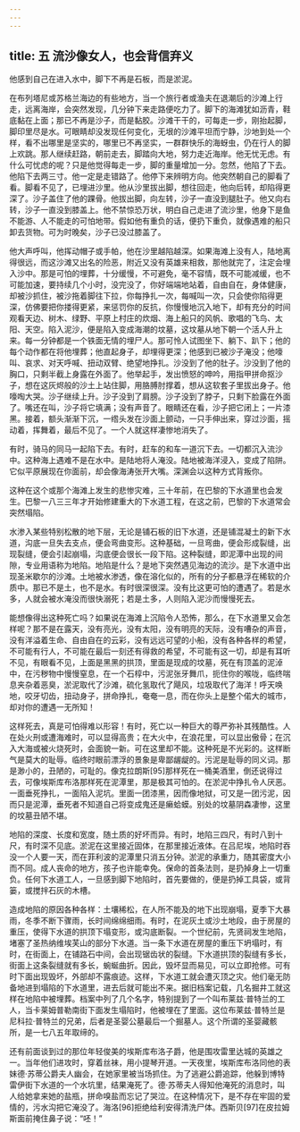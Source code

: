 ```yaml
---
---
---
```

title: 五 流沙像女人，也会背信弃义
---




他感到自己在进入水中，脚下不再是石板，而是淤泥。

在布列塔尼或苏格兰海边的有些地方，当一个旅行者或渔夫在退潮后的沙滩上行走，远离海岸，会突然发现，几分钟下来走路便吃力了。脚下的海滩犹如沥青，鞋底黏在上面；那已不再是沙子，而是黏胶。沙滩干干的，可每走一步，刚抬起脚，脚印里尽是水。可眼睛却没发现任何变化，无垠的沙滩平坦而宁静，沙地到处一个样，看不出哪里是坚实的，哪里已不再坚实，一群群快乐的海蚜虫，仍在行人的脚上欢跳。那人继续赶路，朝前走去，脚踏向大地，努力走近海岸。他无忧无虑。有什么可忧虑的呢？只是他觉得每走一步，脚的重量增加一分。忽然，他陷了下去。他陷下去两三寸。他一定是走错路了。他停下来辨明方向。他突然朝自己的脚看了看。脚看不见了，已埋进沙里。他从沙里拔出脚，想往回走，他向后转，却陷得更深了。沙子盖住了他的踝骨。他拔出脚，向左转，沙子一直没到腿肚子。他又向右转，沙子一直没到膝盖上。他不禁惊恐万状，明白自己走进了流沙里，他身下是鱼不能游、人不能走的可怕地带。假如他有重负的话，便扔下重负，就像遇难的船只卸去货物。可为时晚矣，沙子已没过膝盖了。

他大声呼叫，他挥动帽子或手帕，他在沙里越陷越深。如果海滩上没有人，陆地离得很远，而这沙滩又出名的险恶，附近又没有英雄来相救，那他就完了，注定会埋入沙中。那是可怕的埋葬，十分缓慢，不可避免，毫不容情，既不可能减缓，也不可能加速，要持续几个小时，没完没了，你好端端地站着，自由自在，身体健康，却被沙抓住，被沙拖着脚往下拉，你每挣扎一次，每喊叫一次，只会使你陷得更深，仿佛要把你搂得更紧，来惩罚你的反抗，你慢慢地沉入地下，却有充分的时间观看天边、树木、绿野、平原上村庄的炊烟、海上船只的风帆、歌唱的飞鸟、太阳、天空。陷入泥沙，便是陷入变成海潮的坟墓，这坟墓从地下朝一个活人升上来。每一分钟都是一个铁面无情的埋尸人。那可怜人试图坐下、躺下、趴下；他的每个动作都在将他埋葬；他直起身子，却埋得更深；他感到已被沙子淹没；他嚎叫、哀求、对天呼喊、扭动双臂、绝望地挣扎。沙没到了他的肚子。沙没到了他的胸口，只剩半截上身露在外面了。他举起手，发出愤怒的呻吟，用指甲拼命抠沙子，想在这灰烬般的沙土上站住脚，用胳膊肘撑着，想从这软套子里拔出身子。他嚎啕大哭。沙子继续上升。沙子没到了肩膀。沙子没到了脖子，只剩下脸露在外面了。嘴还在叫，沙子将它填满；没有声音了。眼睛还在看，沙子把它闭上；一片漆黑。接着，额头渐渐下沉，一绺头发在沙面上颤动，一只手伸出来，穿过沙面，摇动着，挥舞着，最后不见了。一个人就这样凄惨地消失了。

有时，骑马的同马一起陷下去。有时，赶车的和车一道沉下去。一切都沉入流沙中。这种海上遇难不是在水中。是陆地将人淹没。陆地被海洋浸入，变成了陷阱。它似平原展现在你面前，却会像海涛张开大嘴。深渊会以这种方式背叛你。

这种在这个或那个海滩上发生的悲惨灾难，三十年前，在巴黎的下水道里也会发生。巴黎一八三三年才开始修建重大的下水道工程，在这之前，巴黎的下水道常会突然塌陷。

水渗入某些特别松散的地下层，无论是铺石板的旧下水道，还是铺混凝土的新下水道，沟底一旦失去支点，便会弯曲变形。这种基础，一旦弯曲，便会形成裂缝，出现裂缝，便会引起崩塌，沟底便会很长一段下陷。这种裂缝，即泥潭中出现的间隙，专业用语称为地陷。地陷是什么？是地下突然遇见海边的流沙。是下水道中出现圣米歇尔的沙滩。土地被水渗透，像在溶化似的，所有的分子都悬浮在稀软的介质中。那已不是土，也不是水。有时很深很深。没有比这更可怕的遭遇了。若是水多，人就会被水淹没而很快溺死；若是土多，人则陷入泥沙而慢慢死去。

能想像得出这种死亡吗？如果说在海滩上沉陷令人恐怖，那么，在下水道里又会怎样呢？那不是在露天，没有亮光，没有太阳，没有明亮的天际，没有嘈杂的声音，没有洋溢着生命、自由自在的云彩，没有远远可望的小船，没有各种各样的希望，不可能有行人，不可能在最后一刻还有得救的希望，不可能有这一切，却是有耳听不见，有眼看不见，上面是黑黑的拱顶，里面是现成的坟墓，死在有顶盖的泥淖中，在污秽物中慢慢窒息，在一个石椁中，污泥张牙舞爪，扼住你的喉咙，临终喘息夹杂着恶臭，淤泥取代了沙滩，硫化氢取代了飓风，垃圾取代了海洋！呼天唤地，咬牙切齿，扭动身子，拼命挣扎，奄奄一息，而在你头上是整个偌大的城市，却对你的遭遇一无所知！

这样死去，真是可怕得难以形容！有时，死亡以一种巨大的尊严弥补其残酷性。人在处火刑或遭海难时，可以显得高贵；在大火中，在浪花里，可以显出傲骨；在沉入大海或被火烧死时，会面貌一新。可在这里却不能。这种死是不光彩的。这样断气是莫大的耻辱。临终时眼前漂浮的景象是卑鄙龌龊的。污泥是耻辱的同义词。那是渺小的，丑陋的，可耻的。像克拉朗斯[95]那样死在一桶美酒里，倒还说得过去，可像埃斯库布洛那样死在泥潭里，那是极其可怕的。在淤泥中挣扎令人厌恶。一面垂死挣扎，一面陷入泥坑。里面一团漆黑，因而像地狱，可又是一团污泥，因而只是泥潭，垂死者不知道自己将变成鬼还是癞蛤蟆。别处的坟墓阴森凄惨，这里的坟墓丑陋不堪。

地陷的深度、长度和宽度，随土质的好坏而异。有时，地陷三四尺，有时八到十尺，有时深不见底。淤泥在这里接近固体，在那里接近液体。在吕尼埃，地陷时吞没一个人要一天，而在菲利波的泥潭里只消五分钟。淤泥的承重力，随其密度大小而不同。成人丧命的地方，孩子也许能幸免。保命的首条法则，是扔掉身上一切重负。任何下水道工人，一旦感到脚下地陷时，首先要做的，便是扔掉工具袋，或背篓，或搅拌石灰的木槽。

造成地陷的原因各种各样：土壤稀松，在人所不能及的地下出现崩塌，夏季下大暴雨，冬季不断下骤雨，长时间绵绵细雨。有时，在泥灰土或沙土地段，由于房屋的重压，使得下水道的拱顶下塌变形，或沟底断裂。一个世纪前，先贤祠发生地陷，堵塞了圣热纳维埃芙山的部分下水道。当一条下水道在房屋的重压下坍塌时，有时，在街面上，在铺路石中间，会出现锯齿状的裂缝。下水道拱顶的裂缝有多长，街面上这条裂缝就有多长，蜿蜒曲折。因此，毁坏显而易见，可以立即抢修。可有时下面出现毁坏，外部却不露痕迹。这样，下水道工就会遭灭顶之灾。他们毫无防备地进到塌陷的下水道里，进去后就可能出不来。据旧档案记载，几名掘井工就这样在地陷中被埋葬。档案中列了几个名字，特别提到了一个叫布莱兹·普特兰的工人，当卡莱姆普勒南街下面发生塌陷时，他被埋在了里面。这位布莱兹·普特兰是尼科拉·普特兰的兄弟，后者是圣婴公墓最后一个掘墓人。这个所谓的圣婴藏骸所，是一七八五年取缔的。

还有前面谈到过的那位年轻俊美的埃斯库布洛子爵，他是围攻雷里达城的英雄之一。当年他们进攻时，穿着丝袜，用小提琴开道。一天夜里，埃斯库布洛同他的表妹德·苏蒂公爵夫人幽会，在她家里被当场抓住。为了逃避公爵追踪，他躲到博特雷伊街下水道的一个水坑里，结果淹死了。德·苏蒂夫人得知他淹死的消息时，叫人给她拿来她的盐瓶，拼命嗅盐而忘记了哭泣。在这种情况下，是不存在牢固的爱情的，污水沟把它淹没了。海洛[96]拒绝给利安得清洗尸体。西斯贝[97]在皮拉姆斯面前掩住鼻子说：“呸！”